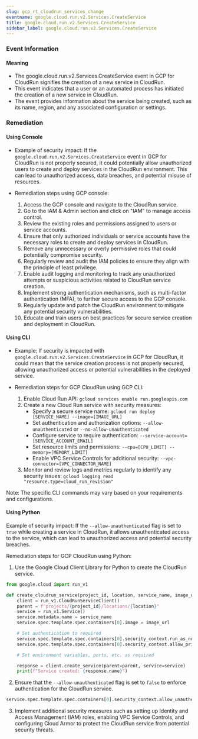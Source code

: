 ```yaml
--- 
slug: gcp_rt_cloudrun_services_change
eventname: google.cloud.run.v2.Services.CreateService
title: google.cloud.run.v2.Services.CreateService
sidebar_label: google.cloud.run.v2.Services.CreateService
---
```

                       
### Event Information

#### Meaning

- The google.cloud.run.v2.Services.CreateService event in GCP for CloudRun signifies the creation of a new service in CloudRun.
- This event indicates that a user or an automated process has initiated the creation of a new service in CloudRun.
- The event provides information about the service being created, such as its name, region, and any associated configuration or settings.

### Remediation

#### Using Console

- Example of security impact: If the `google.cloud.run.v2.Services.CreateService` event in GCP for CloudRun is not properly secured, it could potentially allow unauthorized users to create and deploy services in the CloudRun environment. This can lead to unauthorized access, data breaches, and potential misuse of resources.

- Remediation steps using GCP console:
  1. Access the GCP console and navigate to the CloudRun service.
  2. Go to the IAM & Admin section and click on "IAM" to manage access control.
  3. Review the existing roles and permissions assigned to users or service accounts.
  4. Ensure that only authorized individuals or service accounts have the necessary roles to create and deploy services in CloudRun.
  5. Remove any unnecessary or overly permissive roles that could potentially compromise security.
  6. Regularly review and audit the IAM policies to ensure they align with the principle of least privilege.
  7. Enable audit logging and monitoring to track any unauthorized attempts or suspicious activities related to CloudRun service creation.
  8. Implement strong authentication mechanisms, such as multi-factor authentication (MFA), to further secure access to the GCP console.
  9. Regularly update and patch the CloudRun environment to mitigate any potential security vulnerabilities.
  10. Educate and train users on best practices for secure service creation and deployment in CloudRun.

#### Using CLI

- Example: If security is impacted with `google.cloud.run.v2.Services.CreateService` in GCP for CloudRun, it could mean that the service creation process is not properly secured, allowing unauthorized access or potential vulnerabilities in the deployed service.

- Remediation steps for GCP CloudRun using GCP CLI:
  1. Enable Cloud Run API: `gcloud services enable run.googleapis.com`
  2. Create a new Cloud Run service with security measures:
     - Specify a secure service name: `gcloud run deploy [SERVICE_NAME] --image=[IMAGE_URL]`
     - Set authentication and authorization options: `--allow-unauthenticated` or `--no-allow-unauthenticated`
     - Configure service to require authentication: `--service-account=[SERVICE_ACCOUNT_EMAIL]`
     - Set resource limits and permissions: `--cpu=[CPU_LIMIT] --memory=[MEMORY_LIMIT]`
     - Enable VPC Service Controls for additional security: `--vpc-connector=[VPC_CONNECTOR_NAME]`
  3. Monitor and review logs and metrics regularly to identify any security issues: `gcloud logging read "resource.type=cloud_run_revision"`

Note: The specific CLI commands may vary based on your requirements and configurations.

#### Using Python

Example of security impact: If the `--allow-unauthenticated` flag is set to `true` while creating a service in CloudRun, it allows unauthenticated access to the service, which can lead to unauthorized access and potential security breaches.

Remediation steps for GCP CloudRun using Python:
1. Use the Google Cloud Client Library for Python to create the CloudRun service.
```python
from google.cloud import run_v1

def create_cloudrun_service(project_id, location, service_name, image_url):
    client = run_v1.CloudRunServiceClient()
    parent = f"projects/{project_id}/locations/{location}"
    service = run_v1.Service()
    service.metadata.name = service_name
    service.spec.template.spec.containers[0].image = image_url

    # Set authentication to required
    service.spec.template.spec.containers[0].security_context.run_as_non_root = True
    service.spec.template.spec.containers[0].security_context.allow_privilege_escalation = False

    # Set environment variables, ports, etc. as required

    response = client.create_service(parent=parent, service=service)
    print(f"Service created: {response.name}")
```

2. Ensure that the `--allow-unauthenticated` flag is set to `false` to enforce authentication for the CloudRun service.

```python
service.spec.template.spec.containers[0].security_context.allow_unauthenticated = False
```

3. Implement additional security measures such as setting up Identity and Access Management (IAM) roles, enabling VPC Service Controls, and configuring Cloud Armor to protect the CloudRun service from potential security threats.


 